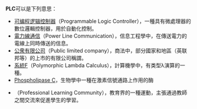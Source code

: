 {{wiktionary|PLC}}
'''PLC'''可以是下列意思：
*[[可编程逻辑控制器|可编程逻辑控制器]]（Programmable Logic Controller），一種具有微處理器的數位邏輯控制器，用於自動化控制。
*[[電力線通信|電力線通信]]（Power Line Communication），信息工程學中，在傳送電力的電線上同時傳送的信息。
*[[公衆有限公司|公衆有限公司]]（Public limited company），商法中，部分國家和地區（英联邦等）的上市的有限公司稱謂。
*[[系統F|系統F]]（Polymorphic Lambda Calculus），計算機學中，有类型λ演算的一種。
*[[Phospholipase_C|Phospholipase C]]，生物學中一種在激素信號通路上作用的酶
*{{le|專業學習社群|Professional Learning Community}}（Professional Learning Community），教育界的一種運動，主張通過教師之間交流來促進學生的學習。
{{disambig|cat=三字拉丁字母縮寫消歧義}}
